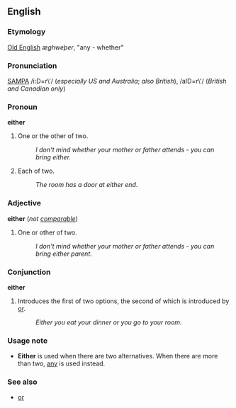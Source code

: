 ==English==
===Etymology===
[[Old English]] ''&aelig;ghwe&thorn;er'', "any - whether"

===Pronunciation===
[[SAMPA]] /i:D=r\'/ (''especially US and Australia''; ''also British''), /aID=r\'/ (''British and Canadian only'')

===Pronoun===
'''either'''

#One or the other of two.
#:''I don't mind whether your mother or father attends - you can bring either.''
#Each of two.
#:''The room has a door at either end.''

===Adjective===
'''either''' (''not [[comparable]]'')

#One or other of two.
#:''I don't mind whether your mother or father attends - you can bring either parent.''

===Conjunction===
'''either'''

#Introduces the first of two options, the second of which is introduced by [[or]].
#:''Either you eat your dinner or you go to your room.''

===Usage note===
*'''Either''' is used when there are two alternatives.  When there are more than two, [[any]] is used instead.

===See also===
*[[or]]